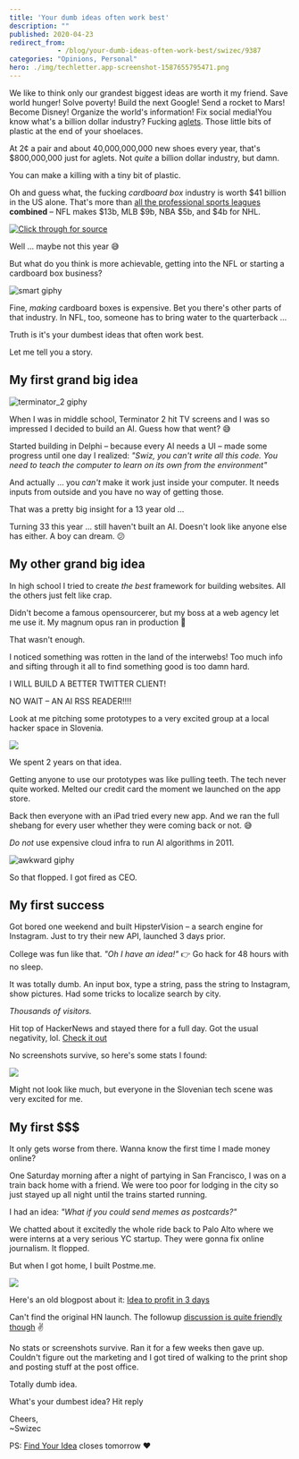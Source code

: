 ```yaml
---
title: 'Your dumb ideas often work best'
description: ""
published: 2020-04-23
redirect_from: 
            - /blog/your-dumb-ideas-often-work-best/swizec/9387
categories: "Opinions, Personal"
hero: ./img/techletter.app-screenshot-1587655795471.png
---
```

We like to think only our grandest biggest ideas are worth it my friend. Save world hunger! Solve poverty! Build the next Google! Send a rocket to Mars! Become Disney! Organize the world&#x27;s information! Fix social media!You know what&#x27;s a billion dollar industry? Fucking [aglets](https://en.wikipedia.org/wiki/Aglet). Those little bits of plastic at the end of your shoelaces.

At 2¢ a pair and about 40,000,000,000 new shoes every year, that&#x27;s \$800,000,000 just for aglets. Not _quite_ a billion dollar industry, but damn.

You can make a killing with a tiny bit of plastic.

Oh and guess what, the fucking _cardboard box_ industry is worth $41 billion in the US alone. That&#x27;s more than [all the professional sports leagues](https://en.wikipedia.org/wiki/Major_professional_sports_leagues_in_the_United_States_and_Canada) **combined** – NFL makes $13b, MLB $9b, NBA $5b, and \$4b for NHL.

[![Click through for source](./img/techletter.app-screenshot-1587655795471.png)](https://twitter.com/Swizec/status/1253329169317941248)

Well ... maybe not this year 😅

But what do you think is more achievable, getting into the NFL or starting a cardboard box business?

![smart giphy](./img/media-d3mlE7uhX8KFgEmY-giphy.gif)

Fine, _making_ cardboard boxes is expensive. Bet you there&#x27;s other parts of that industry. In NFL, too, someone has to bring water to the quarterback ...

Truth is it&#x27;s your dumbest ideas that often work best.

Let me tell you a story.

## My first grand big idea

![terminator_2 giphy](./img/media-ZgQ9qJDUHHsvPICQuX-giphy.gif)

When I was in middle school, Terminator 2 hit TV screens and I was so impressed I decided to build an AI. Guess how that went? 😅

Started building in Delphi – because every AI needs a UI – made some progress until one day I realized: _&quot;Swiz, you can&#x27;t write all this code. You need to teach the computer to learn on its own from the environment&quot;_

And actually ... you _can&#x27;t_ make it work just inside your computer. It needs inputs from outside and you have no way of getting those.

That was a pretty big insight for a 13 year old ...

Turning 33 this year ... still haven&#x27;t built an AI. Doesn&#x27;t look like anyone else has either. A boy can dream. 😕

## My other grand big idea

In high school I tried to create _the best_ framework for building websites. All the others just felt like crap.

Didn&#x27;t become a famous opensourcerer, but my boss at a web agency let me use it. My magnum opus ran in production 🤘

That wasn&#x27;t enough.

I noticed something was rotten in the land of the interwebs! Too much info and sifting through it all to find something good is too damn hard.

I WILL BUILD A BETTER TWITTER CLIENT!

NO WAIT – AN AI RSS READER!!!!

Look at me pitching some prototypes to a very excited group at a local hacker space in Slovenia.

![](./img/ksI4iNQ.png)

We spent 2 years on that idea.

Getting anyone to use our prototypes was like pulling teeth. The tech never quite worked. Melted our credit card the moment we launched on the app store.

Back then everyone with an iPad tried every new app. And we ran the full shebang for every user whether they were coming back or not. 😅

_Do not_ use expensive cloud infra to run AI algorithms in 2011.

![awkward giphy](./img/media-unFLKoAV3TkXe-giphy.gif)

So that flopped. I got fired as CEO.

## My first success

Got bored one weekend and built HipsterVision – a search engine for Instagram. Just to try their new API, launched 3 days prior.

College was fun like that. _&quot;Oh I have an idea!&quot;_ 👉 Go hack for 48 hours with no sleep.

It was totally dumb. An input box, type a string, pass the string to Instagram, show pictures. Had some tricks to localize search by city.

_Thousands of visitors._

Hit top of HackerNews and stayed there for a full day. Got the usual negativity, lol. [Check it out](https://news.ycombinator.com/item?id=2279619)

No screenshots survive, so here&#x27;s some stats I found:

![](./img/4CoTJ1V.png)

Might not look like much, but everyone in the Slovenian tech scene was very excited for me.

## My first \$\$\$

It only gets worse from there. Wanna know the first time I made money online?

One Saturday morning after a night of partying in San Francisco, I was on a train back home with a friend. We were too poor for lodging in the city so just stayed up all night until the trains started running.

I had an idea: _&quot;What if you could send memes as postcards?&quot;_

We chatted about it excitedly the whole ride back to Palo Alto where we were interns at a very serious YC startup. They were gonna fix online journalism. It flopped.

But when I got home, I built Postme.me.

![](./img/blog-wp-content-uploads-2011-10-57cab9bec4c74bf2b3c7ded9f6675d02_78.jpg)

Here&#x27;s an old blogpost about it: [Idea to profit in 3 days](https://swizec.com/blog/postme-me-idea-to-sales-in-3-days/swizec/2690)

Can&#x27;t find the original HN launch. The followup [discussion is quite friendly though](https://news.ycombinator.com/item?id=3135469) ✌️

No stats or screenshots survive. Ran it for a few weeks then gave up. Couldn&#x27;t figure out the marketing and I got tired of walking to the print shop and posting stuff at the post office.

Totally dumb idea.

What&#x27;s your dumbest idea? Hit reply

Cheers,  
~Swizec

PS: [Find Your Idea](https://gum.co/fKfYf) closes tomorrow ❤️
